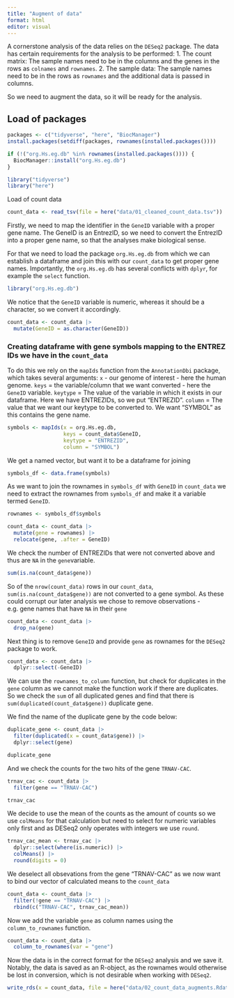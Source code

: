 ```yaml
---
title: "Augment of data"
format: html
editor: visual
---
```


A cornerstone analysis of the data relies on the `DESeq2` package. The data has certain requirements for the analysis to be performed: 1. The count matrix: The sample names need to be in the columns and the genes in the rows as `colnames` and `rownames`. 2. The sample data: The sample names need to be in the rows as `rownames` and the additional data is passed in columns.

So we need to augment the data, so it will be ready for the analysis.

## Load of packages

```r
packages <- c("tidyverse", "here", "BiocManager")
install.packages(setdiff(packages, rownames(installed.packages())))

if (!("org.Hs.eg.db" %in% rownames(installed.packages()))) {
  BiocManager::install("org.Hs.eg.db")
}

library("tidyverse")
library("here")
```

Load of count data

```r
count_data <- read_tsv(file = here("data/01_cleaned_count_data.tsv"))
```

Firstly, we need to map the identifier in the `GeneID` variable with a proper gene name. The GeneID is an EntrezID, so we need to convert the EntrezID into a proper gene name, so that the analyses make biological sense.

For that we need to load the package `org.Hs.eg.db` from which we can establish a dataframe and join this with our `count_data` to get proper gene names. Importantly, the `org.Hs.eg.db` has several conflicts with `dplyr`, for example the `select` function.

```r
library("org.Hs.eg.db")
```

We notice that the `GeneID` variable is numeric, whereas it should be a character, so we convert it accordingly.

```r
count_data <- count_data |> 
  mutate(GeneID = as.character(GeneID))
```

### Creating dataframe with gene symbols mapping to the ENTREZ IDs we have in the `count_data`

To do this we rely on the `mapIds` function from the `AnnotationDbi` package, which takes several arguments: `x` - our genome of interest - here the human genome. `keys` = the variable/column that we want converted - here the `GeneID` variable. `keytype` = The value of the variable in which it exists in our dataframe. Here we have ENTREZIDs, so we put "ENTREZID". `column` = The value that we want our keytype to be converted to. We want "SYMBOL" as this contains the gene name.

```r
symbols <- mapIds(x = org.Hs.eg.db, 
                  keys = count_data$GeneID, 
                  keytype = "ENTREZID", 
                  column = "SYMBOL")
```

We get a named vector, but want it to be a dataframe for joining

```r
symbols_df <- data.frame(symbols)
```

As we want to join the rownames in `symbols_df` with `GeneID` in `count_data` we need to extract the rownames from `symbols_df` and make it a variable termed `GeneID`.

```r
rownames <- symbols_df$symbols

count_data <- count_data |> 
  mutate(gene = rownames) |> 
  relocate(gene, .after = GeneID)
```

We check the number of ENTREZIDs that were not converted above and thus are `NA` in the `gene`variable.

```r
sum(is.na(count_data$gene))
```

So of the `nrow(count_data)` rows in our `count_data`, `sum(is.na(count_data$gene))` are not converted to a gene symbol. As these could corrupt our later analysis we chose to remove observations - e.g. gene names that have `NA` in their `gene`

```r
count_data <- count_data |> 
  drop_na(gene)
```

Next thing is to remove `GeneID` and provide `gene` as rownames for the `DESeq2` package to work.

```r
count_data <- count_data |> 
  dplyr::select(-GeneID)

```

We can use the `rownames_to_column` function, but check for duplicates in the `gene` column as we cannot make the function work if there are duplicates. So we check the `sum` of all duplicated genes and find that there is `sum(duplicated(count_data$gene))` duplicate gene.

We find the name of the duplicate gene by the code below:

```r
duplicate_gene <- count_data |> 
  filter(duplicated(x = count_data$gene)) |> 
  dplyr::select(gene)

duplicate_gene
```

And we check the counts for the two hits of the gene `TRNAV-CAC`.

```r
trnav_cac <- count_data |> 
  filter(gene == "TRNAV-CAC")

trnav_cac
```

We decide to use the mean of the counts as the amount of counts so we use `colMeans` for that calculation but need to select for numeric variables only first and as DESeq2 only operates with integers we use `round`.

```r
trnav_cac_mean <- trnav_cac |> 
  dplyr::select(where(is.numeric)) |> 
  colMeans() |> 
  round(digits = 0) 
```

We deselect all obsevations from the gene "TRNAV-CAC" as we now want to bind our vector of calculated means to the `count_data`

```r
count_data <- count_data |> 
  filter(!gene == "TRNAV-CAC") |> 
  rbind(c("TRNAV-CAC", trnav_cac_mean))
```

Now we add the variable `gene` as column names using the `column_to_rownames` function.

```r
count_data <- count_data |> 
  column_to_rownames(var = "gene")
```

Now the data is in the correct format for the `DESeq2` analysis and we save it. Notably, the data is saved as an R-object, as the rownames would otherwise be lost in conversion, which is not desirable when working with `DESeq2`.

```r
write_rds(x = count_data, file = here("data/02_count_data_augments.Rdata"))
```
